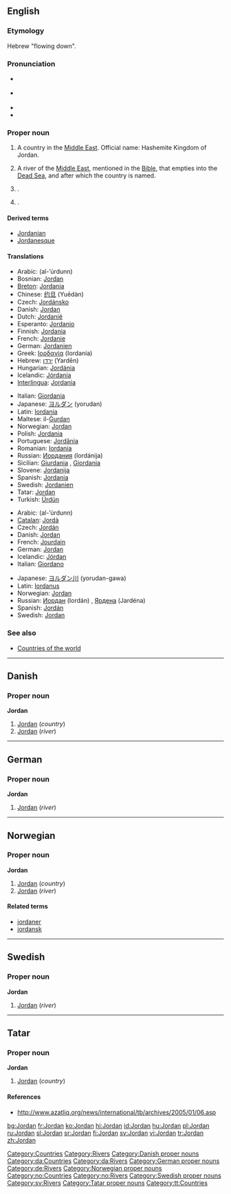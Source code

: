 ==English==
{{wikipedia}}

===Etymology===
Hebrew "flowing down".

===Pronunciation===
*{{italbrac|[[RP]]}} {{IPA|/ˈdʒɔːdən/}}
*{{italbrac|US}} {{IPA|/ˈdʒɔːrdən/}}
*{{audio|en-us-Jordan.ogg|Audio (US)}}
*{{rhymes|ɔː(r)dən}}

===Proper noun===
{{en-proper noun}}

# A country in the [[Middle East]]. Official name: Hashemite Kingdom of Jordan.
# {{rivers}} A river of the [[Middle East]], mentioned in the [[Bible]], that empties into the [[Dead Sea]], and after which the country is named.
# {{given name|male}}.
# {{given name|female}}.

====Derived terms====
* [[Jordanian]]
* [[Jordanesque]]

====Translations====
{{trans-top|country}}
*Arabic: {{ARchar|[[الأردن|الأُرْدُنّ]]}} (al-’úrdunn) {{m}}
*Bosnian: [[#Bosnian|Jordan]] {{m}}
*[[Breton]]: [[Jordania]]
*Chinese: [[约旦]] (Yuēdàn)
*Czech: [[Jordánsko]] {{n}}
*Danish: [[#Danish|Jordan]]
*Dutch: [[Jordanië]]
*Esperanto: [[Jordanio]]
*Finnish: [[Jordania]]
*French: [[Jordanie]] {{f}}
*German: [[Jordanien]] {{n}}
*Greek: [[Ιορδανία]] (Iordanía) {{f}}
*Hebrew: [[ירדן]] (Yardēn)
*Hungarian: [[Jordánia]]
*Icelandic: [[Jórdanía]] {{f}}
*[[Interlingua]]: [[Jordania]]
{{trans-mid}}
*Italian: [[Giordania]] {{f}}
*Japanese: [[ヨルダン]] (yorudan)
*Latin: [[Iordania]] {{f}}
*Maltese: il-[[Ġurdan]]
*Norwegian: [[#Norwegian|Jordan]]
*Polish: [[Jordania]] {{f}}
*Portuguese: [[Jordânia]] {{f}}
*Romanian: [[Iordania]] {{f}}
*Russian: [[Иордания]] (Iordánija) {{f}}
*Sicilian: [[Giurdania]] {{f}}, [[Giordania]] {{f}}
*Slovene: [[Jordanija]] {{f}}
*Spanish: [[Jordania]] {{f}}
*Swedish: [[Jordanien]]
*Tatar: [[Jordan#Tatar|Jordan]]
*Turkish: [[Ürdün]]
{{trans-bottom}}

{{trans-top|river}}
*Arabic: {{ARchar|[[الأردن|الأُرْدُنّ]]}} (al-’úrdunn) {{m}}
*[[Catalan]]: [[Jordà]] {{m}}
*Czech: [[Jordán]] {{m}}
*Danish: [[#Danish|Jordan]]
*French: [[Jourdain]] {{m}}
*German: [[#German|Jordan]] {{m}}
*Icelandic: [[Jórdan]] {{f}}
*Italian: [[Giordano]] {{m}}
{{trans-mid}}
*Japanese: [[ヨルダン川]] (yorudan-gawa)
*Latin: [[Iordanus]] {{m}}
*Norwegian: [[#Norwegian|Jordan]]
*Russian: [[Иордан]] (Iordán) {{m}}, [[Ярдена]] (Jardéna) {{f}}
*Spanish: [[Jordán]] {{m}}
*Swedish: [[#Swedish|Jordan]]
{{trans-bottom}}

===See also===
*[[Countries of the world]]

[[Category:Countries]]
[[Category:Rivers]]

----

==Danish==

===Proper noun===
'''Jordan'''

# [[#English|Jordan]] (''country'')
# [[#English|Jordan]] (''river'')

[[Category:Danish proper nouns]]
[[Category:da:Countries]]
[[Category:da:Rivers]]

----

==German==

===Proper noun===
'''Jordan''' {{m}}

# [[#English|Jordan]] (''river'')

[[Category:German proper nouns]]
[[Category:de:Rivers]]

----

==Norwegian==

===Proper noun===
'''Jordan'''

# [[#English|Jordan]] (''country'')
# [[#English|Jordan]] (''river'')

====Related terms====
*[[jordaner]]
*[[jordansk]]

[[Category:Norwegian proper nouns]]
[[Category:no:Countries]]
[[Category:no:Rivers]]

----

==Swedish==

===Proper noun===
'''Jordan'''

# [[#English|Jordan]] (''river'')

[[Category:Swedish proper nouns]]
[[Category:sv:Rivers]]

----

==Tatar==

===Proper noun===
'''Jordan'''

# [[#English|Jordan]] (''country'')

====References====
* http://www.azatliq.org/news/international/tb/archives/2005/01/06.asp

[[Category:Tatar proper nouns]]
[[Category:tt:Countries]]

[[bg:Jordan]]
[[fr:Jordan]]
[[ko:Jordan]]
[[hi:Jordan]]
[[id:Jordan]]
[[hu:Jordan]]
[[pl:Jordan]]
[[ru:Jordan]]
[[sl:Jordan]]
[[sr:Jordan]]
[[fi:Jordan]]
[[sv:Jordan]]
[[vi:Jordan]]
[[tr:Jordan]]
[[zh:Jordan]]